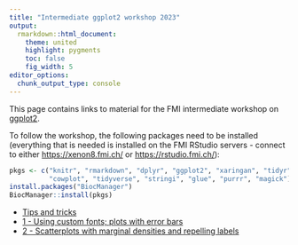 ```yaml
---
title: "Intermediate ggplot2 workshop 2023"
output:
  rmarkdown::html_document:
    theme: united
    highlight: pygments
    toc: false
    fig_width: 5
editor_options: 
  chunk_output_type: console
---
```


This page contains links to material for the FMI intermediate workshop on [ggplot2](https://ggplot2.tidyverse.org/).

To follow the workshop, the following packages need to be installed (everything 
that is needed is installed on the FMI RStudio servers - connect to either 
[https://xenon8.fmi.ch/](https://xenon8.fmi.ch/) or [https://rstudio.fmi.ch/](https://rstudio.fmi.ch/)):

```r
pkgs <- c("knitr", "rmarkdown", "dplyr", "ggplot2", "xaringan", "tidyr", "MASS",
          "cowplot", "tidyverse", "stringi", "glue", "purrr", "magick")
install.packages("BiocManager")
BiocManager::install(pkgs)
```


* [Tips and tricks](https://fmicompbio.github.io/intermediate_ggplot2_FMI2023/intermediate_ggplot2.html)
* [1 - Using custom fonts; plots with error bars](https://fmicompbio.github.io/intermediate_ggplot2_FMI2023/1_fonts_errbars.html)
* [2 - Scatterplots with marginal densities and repelling labels](https://fmicompbio.github.io/intermediate_ggplot2_FMI2023/2_ggmargin_ggrepel.html)